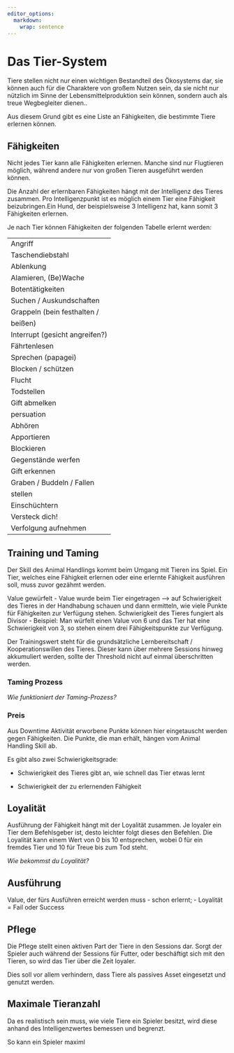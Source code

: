 ```yaml
---
editor_options: 
  markdown: 
    wrap: sentence
---
```


# Das Tier-System

Tiere stellen nicht nur einen wichtigen Bestandteil des Ökosystems dar, sie können auch für die Charaktere von großem Nutzen sein, da sie nicht nur nützlich im Sinne der Lebensmittelproduktion sein können, sondern auch als treue Wegbegleiter dienen..

Aus diesem Grund gibt es eine Liste an Fähigkeiten, die bestimmte Tiere erlernen können.

## Fähigkeiten

Nicht jedes Tier kann alle Fähigkeiten erlernen.
Manche sind nur Flugtieren möglich, während andere nur von großen Tieren ausgeführt werden können.

Die Anzahl der erlernbaren Fähigkeiten hängt mit der Intelligenz des Tieres zusammen.
Pro Intelligenzpunkt ist es möglich einem Tier eine Fähigkeit beizubringen.Ein Hund, der beispielsweise 3 Intelligenz hat, kann somit 3 Fähigkeiten erlernen.

Je nach Tier können Fähigkeiten der folgenden Tabelle erlernt werden:

|                                |
|--------------------------------|
| Angriff                        |
| Taschendiebstahl               |
| Ablenkung                      |
| Alamieren, (Be)Wache           |
| Botentätigkeiten               |
| Suchen / Auskundschaften       |
| Grappeln (bein festhalten /    
 beißen)                         |
| Interrupt (gesicht angreifen?) |
| Fährtenlesen                   |
| Sprechen (papagei)             |
| Blocken / schützen             |
| Flucht                         |
| Todstellen                     |
| Gift abmelken                  |
| persuation                     |
| Abhören                        |
| Apportieren                    |
| Blockieren                     |
| Gegenstände werfen             |
| Gift erkennen                  |
| Graben / Buddeln / Fallen      
 stellen                         |
| Einschüchtern                  |
| Versteck dich!                 |
| Verfolgung aufnehmen           |

## Training und Taming

Der Skill des Animal Handlings kommt beim Umgang mit Tieren ins Spiel.
Ein Tier, welches eine Fähigkeit erlernen oder eine erlernte Fähigkeit ausführen soll, muss zuvor gezähmt werden.

Value gewürfelt - Value wurde beim Tier eingetragen --\> auf Schwierigkeit des Tieres in der Handhabung schauen und dann ermitteln, wie viele Punkte für Fähigkeiten zur Verfügung stehen.
Schwierigkeit des Tieres fungiert als Divisor - Beispiel: Man würfelt einen Value von 6 und das Tier hat eine Schwierigkeit von 3, so stehen einem drei Fähigkeitspunkte zur Verfügung.

Der Trainingswert steht für die grundsätzliche Lernbereitschaft / Kooperationswillen des Tieres.
Dieser kann über mehrere Sessions hinweg akkumuliert werden, sollte der Threshold nicht auf einmal überschritten werden.

### Taming Prozess

*Wie funktioniert der Taming-Prozess?*

### Preis

Aus Downtime Aktivität erworbene Punkte können hier eingetauscht werden gegen Fähigkeiten.
Die Punkte, die man erhält, hängen vom Animal Handling Skill ab.

Es gibt also zwei Schwierigkeitsgrade:

-   Schwierigkeit des Tieres gibt an, wie schnell das Tier etwas lernt

-   Schwierigkeit der zu erlernenden Fähigkeit

## Loyalität

Ausführung der Fähigkeit hängt mit der Loyalität zusammen.
Je loyaler ein Tier dem Befehlsgeber ist, desto leichter folgt dieses den Befehlen.
Die Loyalität kann einem Wert von 0 bis 10 entsprechen, wobei 0 für ein fremdes Tier und 10 für Treue bis zum Tod steht.

*Wie bekommst du Loyalität?*

## Ausführung

Value, der fürs Ausführen erreicht werden muss - schon erlernt; - Loyalität = Fail oder Success

## Pflege

Die Pflege stellt einen aktiven Part der Tiere in den Sessions dar.
Sorgt der Spieler auch während der Sessions für Futter, oder beschäftigt sich mit den Tieren, so wird das Tier über die Zeit loyaler.

Dies soll vor allem verhindern, dass Tiere als passives Asset eingesetzt und genutzt werden.

## Maximale Tieranzahl

Da es realistisch sein muss, wie viele Tiere ein Spieler besitzt, wird diese anhand des Intelligenzwertes bemessen und begrenzt.

So kann ein Spieler maximl
